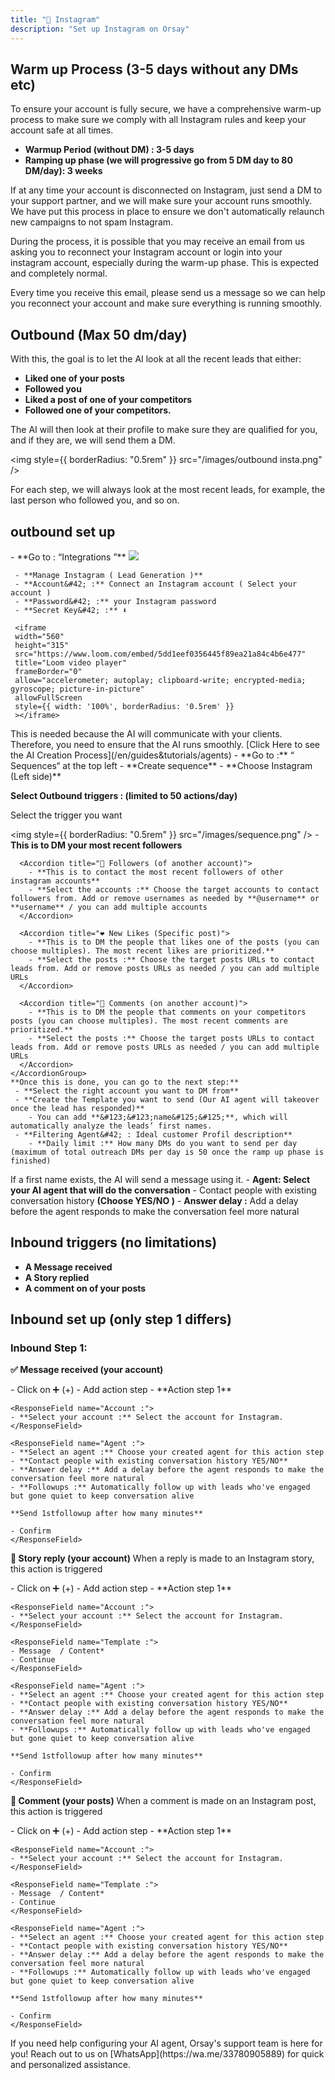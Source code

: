 ```yaml
---
title: "📸 Instagram"
description: "Set up Instagram on Orsay"
---
```


## Warm up Process (3-5 days without any DMs etc)

To ensure your account is fully secure, we have a comprehensive warm-up process to make sure we comply with all Instagram rules and keep your account safe at all times.

- **Warmup Period (without DM) : 3-5 days**
- **Ramping up phase (we will progressive go from 5 DM day to 80 DM/day): 3 weeks**

If at any time your account is disconnected on Instagram, just send a DM to your support partner, and we will make sure your account runs smoothly. We have put this process in place to ensure we don't automatically relaunch new campaigns to not spam Instagram.

During the process, it is possible that you may receive an email from us asking you to reconnect your Instagram account or login into your instagram account, especially during the warm-up phase. This is expected and completely normal.

Every time you receive this email, please send us a message so we can help you reconnect your account and make sure everything is running smoothly.

## Outbound (Max 50 dm/day)

With this, the goal is to let the AI look at all the recent leads that either:

- **Liked one of your posts**
- **Followed you**
- **Liked a post of one of your competitors**
- **Followed one of your competitors.**

The AI will then look at their profile to make sure they are qualified for you, and if they are, we will send them a DM.

<img style={{ borderRadius: "0.5rem" }} src="/images/outbound insta.png" />

For each step, we will always look at the most recent leads, for example, the last person who followed you, and so on.

## outbound set up

<AccordionGroup>
  <Accordion title="📸 Outbound Step 1: Connect your Instagram Account">
     - **Go to : “Integrations ”**
     <img style={{ borderRadius: "0.5rem" }} src="/images/integration.png" />

     - **Manage Instagram ( Lead Generation )**
     - **Account&#42; :** Connect an Instagram account ( Select your account )
     - **Password&#42; :** your Instagram password
     - **Secret Key&#42; :** ⬇️

     <iframe
     width="560"
     height="315"
     src="https://www.loom.com/embed/5dd1eef0356445f89ea21a84c4b6e477"
     title="Loom video player"
     frameBorder="0"
     allow="accelerometer; autoplay; clipboard-write; encrypted-media; gyroscope; picture-in-picture"
     allowFullScreen
     style={{ width: '100%', borderRadius: '0.5rem' }}
     ></iframe>

  </Accordion>
  <Accordion title="🤖 Outbound Step 2: Set up your AI">
    This is needed because the AI will communicate with your clients. Therefore, you need to ensure that the AI runs smoothly.
    [Click Here to see the AI Creation Process](/en/guides&tutorials/agents)
  </Accordion>
  <Accordion title="🧭 Outbound Step 3: Set up your sequence">
   - **Go to :** “ Sequences“ at the top left
   - **Create sequence**
   - **Choose Instagram (Left side)**

**Select Outbound triggers : (limited to 50 actions/day)**

Select the trigger you want

   <img style={{ borderRadius: "0.5rem" }} src="/images/sequence.png" />
   <AccordionGroup>
      <Accordion title="👤 New Follower (your account)">
        - **This is to DM your most recent followers**
      </Accordion>
      
      <Accordion title="👥 Followers (of another account)">
        - **This is to contact the most recent followers of other instagram accounts**
        - **Select the accounts :** Choose the target accounts to contact followers from. Add or remove usernames as needed by **@username** or **username** / you can add multiple accounts
      </Accordion>
      
      <Accordion title="❤️ New Likes (Specific post)">
        - **This is to DM the people that likes one of the posts (you can choose multiples). The most recent likes are prioritized.**
        - **Select the posts :** Choose the target posts URLs to contact leads from. Add or remove posts URLs as needed / you can add multiple URLs
      </Accordion>

      <Accordion title="💬 Comments (on another account)">
        - **This is to DM the people that comments on your competitors posts (you can choose multiples). The most recent comments are prioritized.**
        - **Select the posts :** Choose the target posts URLs to contact leads from. Add or remove posts URLs as needed / you can add multiple URLs
      </Accordion>
    </AccordionGroup>
    **Once this is done, you can go to the next step:**
     - **Select the right account you want to DM from**
     - **Create the Template you want to send (Our AI agent will takeover once the lead has responded)**
        - You can add **&#123;&#123;name&#125;&#125;**, which will automatically analyze the leads’ first names.
     - **Filtering Agent&#42; : Ideal customer Profil description**
        - **Daily limit :** How many DMs do you want to send per day (maximum of total outreach DMs per day is 50 once the ramp up phase is finished)

If a first name exists, the AI will send a message using it. - **Agent: Select your AI agent that will do the conversation** - Contact people with existing conversation history **(Choose YES/NO )** - **Answer delay :** Add a delay before the agent responds to make the conversation feel more natural

  </Accordion>
</AccordionGroup>

## Inbound triggers (no limitations)

- **A Message received**
- **A Story replied**
- **A comment on of your posts**

## Inbound set up (only step 1 differs)

### Inbound Step 1:

**✅ Message received (your account)**

<Expandable title="Step">
    - Click on ➕ (+)
    - Add action step
    - **Action step 1**

    <ResponseField name="Account :">
    - **Select your account :** Select the account for Instagram.
    </ResponseField>

    <ResponseField name="Agent :">
    - **Select an agent :** Choose your created agent for this action step
    - **Contact people with existing conversation history YES/NO**
    - **Answer delay :** Add a delay before the agent responds to make the conversation feel more natural
    - **Followups :** Automatically follow up with leads who've engaged but gone quiet to keep conversation alive

    **Send 1stfollowup after how many minutes**

    - Confirm
    </ResponseField>

</Expandable>

**📝 Story reply (your account)**
When a reply is made to an Instagram story, this action is triggered

<Expandable title="Step">
    - Click on ➕ (+)
    - Add action step
    - **Action step 1**

    <ResponseField name="Account :">
    - **Select your account :** Select the account for Instagram.
    </ResponseField>

    <ResponseField name="Template :">
    - Message  / Content*
    - Continue
    </ResponseField>

    <ResponseField name="Agent :">
    - **Select an agent :** Choose your created agent for this action step
    - **Contact people with existing conversation history YES/NO**
    - **Answer delay :** Add a delay before the agent responds to make the conversation feel more natural
    - **Followups :** Automatically follow up with leads who've engaged but gone quiet to keep conversation alive

    **Send 1stfollowup after how many minutes**

    - Confirm
    </ResponseField>

</Expandable>

**💬 Comment (your posts)**
When a comment is made on an Instagram post, this action is triggered

<Expandable title="Step">
    - Click on ➕ (+)
    - Add action step
    - **Action step 1**

    <ResponseField name="Account :">
    - **Select your account :** Select the account for Instagram.
    </ResponseField>

    <ResponseField name="Template :">
    - Message  / Content*
    - Continue
    </ResponseField>

    <ResponseField name="Agent :">
    - **Select an agent :** Choose your created agent for this action step
    - **Contact people with existing conversation history YES/NO**
    - **Answer delay :** Add a delay before the agent responds to make the conversation feel more natural
    - **Followups :** Automatically follow up with leads who've engaged but gone quiet to keep conversation alive

    **Send 1stfollowup after how many minutes**

    - Confirm
    </ResponseField>

</Expandable>

<Note>
If you need help configuring your AI agent, Orsay's support team is here for you! Reach out to us on [WhatsApp](https://wa.me/33780905889) for quick and personalized assistance.

</Note>

